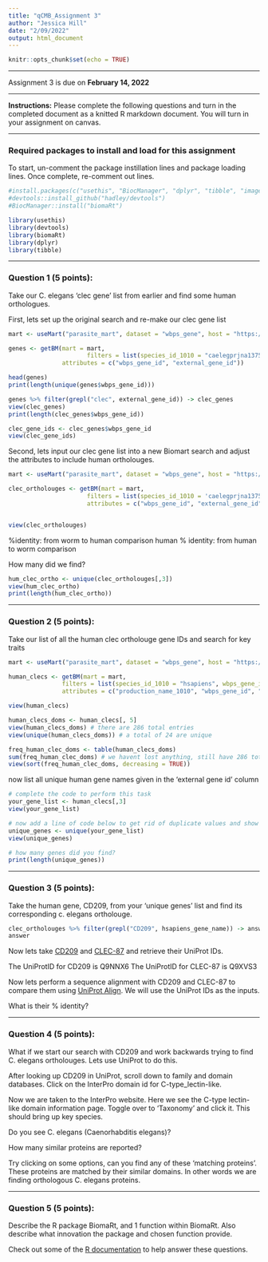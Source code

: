 ```yaml
---
title: "qCMB_Assignment 3"
author: "Jessica Hill"
date: "2/09/2022"
output: html_document
---
```


```r
knitr::opts_chunk$set(echo = TRUE)
```

***
Assignment 3 is due on **February 14, 2022**

*** 

**Instructions:** Please complete the following questions and turn in the completed document as a knitted R markdown document. You will turn in your assignment on canvas.

***

### Required packages to install and load for this assignment 

To start, un-comment the package instillation lines and package loading lines. Once complete, re-comment out lines. 
```r
#install.packages(c("usethis", "BiocManager", "dplyr", "tibble", "imageclipr"))
#devtools::install_github("hadley/devtools")
#BiocManager::install("biomaRt")
```

```r
library(usethis)
library(devtools)
library(biomaRt)
library(dplyr)
library(tibble)
```

*** 

### Question 1 (5 points): 

Take our C. elegans 'clec gene' list from earlier and find some human orthologues.

First, lets set up the original search and re-make our clec gene list
```r
mart <- useMart("parasite_mart", dataset = "wbps_gene", host = "https://parasite.wormbase.org", port = 443)

genes <- getBM(mart = mart,
                      filters = list(species_id_1010 = "caelegprjna13758", biotype = "protein_coding"),
               attributes = c("wbps_gene_id", "external_gene_id"))

head(genes)
print(length(unique(genes$wbps_gene_id)))
```

```r
genes %>% filter(grepl("clec", external_gene_id)) -> clec_genes
view(clec_genes)
print(length(clec_genes$wbps_gene_id))
```

```r
clec_gene_ids <- clec_genes$wbps_gene_id
view(clec_gene_ids)
```

Second, lets input our clec gene list into a new Biomart search and adjust the attributes to include human ortholouges.  
```r
mart <- useMart("parasite_mart", dataset = "wbps_gene", host = "https://parasite.wormbase.org", port = 443)

clec_ortholouges <- getBM(mart = mart,
                      filters = list(species_id_1010 = 'caelegprjna13758', wbps_gene_id = clec_gene_ids, only_hsapiens_homologue = TRUE), 
                      attributes = c("wbps_gene_id", "external_gene_id", "hsapiens_gene", "hsapiens_gene_name", "hsapiens_homolog_perc_id_r1", "hsapiens_homolog_perc_id"))


view(clec_ortholouges)
```

%identity: from worm to human comparison 
human % identity: from human to worm comparison 


How many did we find?
```r
hum_clec_ortho <- unique(clec_ortholouges[,3])
view(hum_clec_ortho)
print(length(hum_clec_ortho))
```

*** 

### Question 2 (5 points):

Take our list of all the human clec ortholouge gene IDs and search for key traits

```r
mart <- useMart("parasite_mart", dataset = "wbps_gene", host = "https://parasite.wormbase.org", port = 443)

human_clecs <- getBM(mart = mart, 
               filters = list(species_id_1010 = "hsapiens", wbps_gene_id = hum_clec_ortho),
               attributes = c("production_name_1010", "wbps_gene_id", "external_gene_id", "interpro_id", "interpro_short_description", "transmembrane_domain", "signal_domain"))

view(human_clecs)
```

```r
human_clecs_doms <- human_clecs[, 5]
view(human_clecs_doms) # there are 286 total entries
view(unique(human_clecs_doms)) # a total of 24 are unique 

freq_human_clec_doms <- table(human_clecs_doms)
sum(freq_human_clec_doms) # we havent lost anything, still have 286 total entries
view(sort(freq_human_clec_doms, decreasing = TRUE))
```

now list all unique human gene names given in the 'external gene id' column 
```r
# complete the code to perform this task
your_gene_list <- human_clecs[,3] 
view(your_gene_list) 

# now add a line of code below to get rid of duplicate values and show only unique values 
unique_genes <- unique(your_gene_list)
view(unique_genes)

# how many genes did you find?
print(length(unique_genes))
```

***

### Question 3 (5 points):

Take the human gene, CD209, from your 'unique genes' list and find its corresponding c. elegans ortholouge.

```r
clec_ortholouges %>% filter(grepl("CD209", hsapiens_gene_name)) -> answer
answer
```

Now lets take [CD209](https://www.uniprot.org/uniprot/Q9NNX6) and [CLEC-87](https://www.uniprot.org/uniprot/Q9XVS3) and retrieve their UniProt IDs. 

The UniProtID for CD209 is Q9NNX6
The UniProtID for CLEC-87 is Q9XVS3

Now lets perform a sequence alignment with CD209 and CLEC-87 to compare them using [UniProt Align](https://www.uniprot.org/align/). We will use the UniProt IDs as the inputs. 

What is their % identity? 


***

### Question 4 (5 points):

What if we start our search with CD209 and work backwards trying to find C. elegans ortholouges. 
Lets use UniProt to do this. 

After looking up CD209 in UniProt, scroll down to family and domain databases. Click on the InterPro domain id for C-type_lectin-like. 

Now we are taken to the InterPro website. Here we see the C-type lectin-like domain information page. Toggle over to 'Taxonomy' and click it. This should bring up key species. 

Do you see C. elegans (Caenorhabditis elegans)? 

How many similar proteins are reported? 

Try clicking on some options, can you find any of these 'matching proteins'. These proteins are matched by their similar domains. In other words we are finding orthologous C. elegans proteins. 


***

### Question 5 (5 points):
Describe the R package BiomaRt, and 1 function within BiomaRt. Also describe what innovation the package and chosen function provide. 

Check out some of the [R documentation](https://www.rdocumentation.org/packages/biomaRt/versions/2.28.0) to help answer these questions. 

